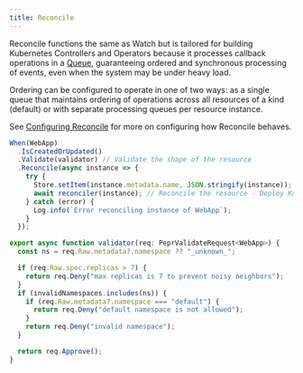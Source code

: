 ```yaml
---
title: Reconcile
---
```



Reconcile functions the same as Watch but is tailored for building Kubernetes Controllers and Operators because it processes callback operations in a [Queue](https://github.com/defenseunicorns/pepr/blob/f01f5eeda16c13ecd0d51b26b8a16ed7e4c1b080/src/lib/watch-processor.ts#l86), guaranteeing ordered and synchronous processing of events, even when the system may be under heavy load.

Ordering can be configured to operate in one of two ways: as a single queue that maintains ordering of operations across all resources of a kind (default) or with separate processing queues per resource instance.

See [Configuring Reconcile](../../customization#configuring-reconcile) for more on configuring how Reconcile behaves.

```ts
When(WebApp)
  .IsCreatedOrUpdated()
  .Validate(validator) // Validate the shape of the resource
  .Reconcile(async instance => {
    try {
      Store.setItem(instance.metadata.name, JSON.stringify(instance));
      await reconciler(instance); // Reconcile the resource - Deploy Kubernetes manifests, etc.
    } catch (error) {
      Log.info(`Error reconciling instance of WebApp`);
    }
  });

export async function validator(req: PeprValidateRequest<WebApp>) {
  const ns = req.Raw.metadata?.namespace ?? "_unknown_";

  if (req.Raw.spec.replicas > 7) {
    return req.Deny("max replicas is 7 to prevent noisy neighbors");
  }
  if (invalidNamespaces.includes(ns)) {
    if (req.Raw.metadata?.namespace === "default") {
      return req.Deny("default namespace is not allowed");
    }
    return req.Deny("invalid namespace");
  }

  return req.Approve();
}
```
